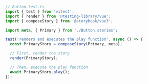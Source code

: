 ```ts
// Button.test.ts
import { test } from 'vitest';
import { render } from '@testing-library/vue';
import { composeStory } from '@storybook/vue3';

import meta, { Primary } from './Button.stories';

test('renders and executes the play function', async () => {
  const PrimaryStory = composeStory(Primary, meta);

  // First, render the story
  render(PrimaryStory);

  // Then, execute the play function
  await PrimaryStory.play();
});
```
